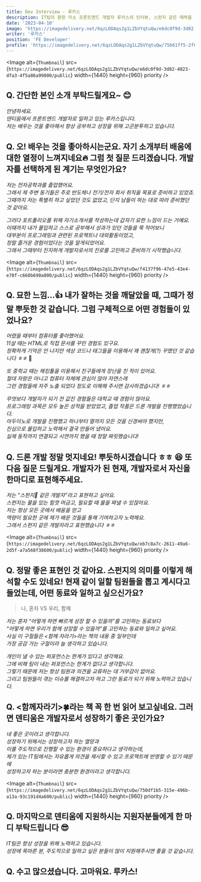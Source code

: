 ```yaml
---
title: Dev Interview - 루카스
description: IT팀의 환한 미소 프론트엔드 개발자 루카스의 인터뷰, 스펀지 같은 매력을 확인해보세요!
date: '2023-04-10'
image: 'https://imagedelivery.net/6qzLODAqs2g1LZbVYqtuQw/e6dc0f9d-3d82-4823-dfa3-4f5a86a99800/public'
writer: '루카스'
position: 'FE Developer'
profile: 'https://imagedelivery.net/6qzLODAqs2g1LZbVYqtuQw/75661ff5-2f0f-44ad-039d-a465fb4da000/public'
---
```


<Image
alt={`Thumbnail`}
src={`https://imagedelivery.net/6qzLODAqs2g1LZbVYqtuQw/e6dc0f9d-3d82-4823-dfa3-4f5a86a99800/public`}
width={1440}
height={960}
priority
/>

## Q. 간단한 본인 소개 부탁드릴게요~ 😊

_안녕하세요. <br/>
덴티움에서 프론트엔드 개발자로 일하고 있는 루카스입니다.<br/>
저는 배우는 것을 좋아해서 항상 공부하고 성장을 위해 고군분투하고 있습니다._

## Q. 오! 배우는 것을 좋아하시는군요. 자기 소개부터 배움에 대한 열정이 느껴지네요🔥 그럼 첫 질문 드리겠습니다. 개발자를 선택하게 된 계기는 무엇인가요?

_저는 전자공학과를 졸업했어요.<br/>
그래서 제 주변 동기들은 주로 반도체나 전기/전자 회사 취직을 목표로 준비하고 있었죠.<br/>
그때까지 저는 특별히 하고 싶었던 것도 없었고, 단지 남들이 하는 대로 따라 준비했던 것 같아요._

_그러다 포트폴리오를 위해 자기소개서를 작성하는데 갑자기 묘한 느낌이 드는 거예요.<br/>
이때까지 내가 몰입하고 스스로 공부해서 성과가 있던 것들을 쭉 적어보니<br/>
대부분이 프로그래밍과 관련된 프로젝트나 대외활동이었고, <br/>
정말 즐거운 경험이었다는 것을 알게되었어요.<br/>
그래서 그때부터 진지하게 개발자로서의 진로를 고민하고 준비하기 시작했습니다._

<Image
alt={`Thumbnail`}
src={`https://imagedelivery.net/6qzLODAqs2g1LZbVYqtuQw/f4137f96-47e5-43e4-e78f-c660b690a000/public`}
width={1440}
height={960}
priority
/>

## Q. 묘한 느낌...👍 내가 잘하는 것을 깨달았을 때, 그때가 정말 뿌듯한 것 같습니다. 그럼 구체적으로 어떤 경험들이 있었나요?

_어렸을 때부터 컴퓨터를 좋아했어요.<br/>
11살 때는 HTML로 직접 문서를 꾸민 경험도 있구요.<br/>
정확하게 기억은 안 나지만 색상 코드나 태그들을 이용해서 꽤 괜찮게(?) 꾸몄던 것 같습니다 ㅎㅎ_ 🌈

_또 중학교 때는 해킹툴을 이용해서 친구들에게 장난을 친 적이 있어요.<br/>
절대 자랑은 아니고 컴퓨터 자체에 관심이 많아 자연스레 <br/>
그런 경험들에 자주 노출 되었다 정도로 이해해 주시면 감사하겠습니다! ㅎㅎ_

_무엇보다 개발자가 되기 전 값진 경험들은 대학교 때 경험이 많아요.<br/>
프로그래밍 과목은 모두 높은 성적을 받았었고, 졸업 작품은 드론 개발을 진행했었습니다.<br/>
아두이노로 개발을 진행했고 하나부터 열까지 모든 것을 신경써야 했지만,<br/>
진심으로 몰입하고 노력해서 결국 만들어 냈어요.<br/>
실제 동작까지 연결되고 시연까지 했을 때 정말 짜릿했습니다!_

## Q. 드론 개발 정말 멋지네요! 뿌듯하시겠습니다 ㅎㅎ 😆 또 다음 질문 드릴게요. 개발자가 된 현재, 개발자로서 자신을 한마디로 표현해주세요.

_저는 “스펀지🧽 같은 개발자”라고 표현하고 싶어요.<br/>
스펀지는 물을 있는 힘껏 머금고, 필요할 때 물을 짜낼 수 있잖아요.<br/>
저는 항상 모든 곳에서 배움을 얻고<br/>
역량이 필요한 곳에 제가 배운 것들을 통해 기여하고자 노력해요.<br/>
그래서 스펀지 같은 개발자라고 표현했습니다 ㅎㅎ_

<Image
alt={`Thumbnail`}
src={`https://imagedelivery.net/6qzLODAqs2g1LZbVYqtuQw/eb7c8a7c-2611-49a6-2d5f-a7a568f38600/public`}
width={1440}
height={960}
priority
/>

## Q. 정말 좋은 표현인 것 같아요. 스펀지의 의미를 이렇게 해석할 수도 있네요! 현재 같이 일할 팀원들을 뽑고 계시다고 들었는데, 어떤 동료와 일하고 싶으신가요?

> 나, 혼자 VS 우리, 함께

_저는 혼자 “어떻게 하면 빠르게 성장 할 수 있을까”를 고민하는 동료보다<br/>
“어떻게 하면 우리가 함께 성장할 수 있을까"를 고민하는 동료와 일하고 싶어요. <br/>
사실 이 구절들은 \<함께 자라기\>라는 책의 내용 중 일부인데 <br/>
가장 공감 가는 구절이라 늘 생각하고 있습니다._

_개인이 낼 수 있는 퍼포먼스는 한계가 있다고 생각해요. <br/>
그에 비해 팀이 내는 퍼포먼스는 한계가 없다고 생각합니다. <br/>
그렇기 때문에 저는 항상 팀원과 의견을 교류하는 데 거부감이 없어요.<br/>
그리고 팀원들이 겪는 이슈를 해결하고자 하고 그런 동료가 되기 위해 노력하고 있습니다._

## Q. \<함께자라기\>🍀라는 책 꼭 한 번 읽어 보고싶네요. 그러면 덴티움은 개발자로서 성장하기 좋은 곳인가요?

_네 좋은 곳이라고 생각합니다. <br/>
성장하기 위해서는 성장하고자 하는 열망과 <br/>
이를 주도적으로 진행할 수 있는 환경이 중요하다고 생각하는데, <br/>
제가 있는 IT팀에서는 자유롭게 의견을 제시할 수 있고 프로젝트에 반영할 수 있기 때문에 <br/>
성장하고자 하는 분이라면 충분한 환경이라고 생각합니다._

<Image
alt={`Thumbnail`}
src={`https://imagedelivery.net/6qzLODAqs2g1LZbVYqtuQw/750df1b5-315e-496b-a13a-93c191d4a600/public`}
width={1440}
height={960}
priority
/>

## Q. 마지막으로 덴티움에 지원하시는 지원자분들에게 한 마디 부탁드립니다 😎

_IT팀은 항상 성장을 위해 노력하고 있습니다.<br/>
성장에 목마른 분, 주도적으로 일하고 싶은 분들이 많이 지원해주시면 좋을 것 같습니다._

## Q. 수고 많으셨습니다. 고마워요. 루카스!